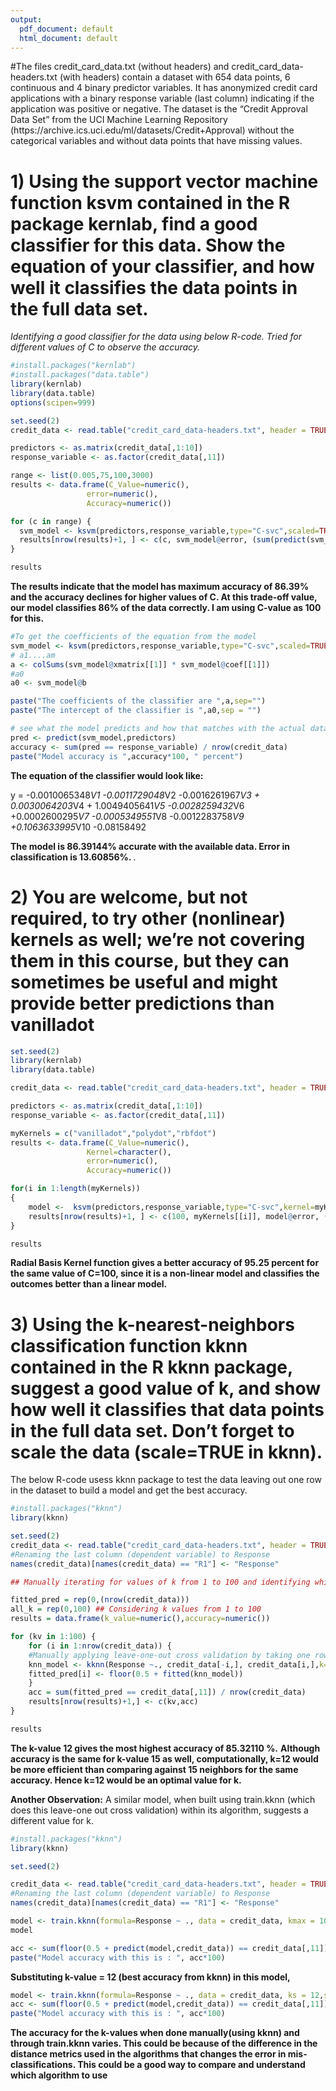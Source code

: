 ```yaml
---
output:
  pdf_document: default
  html_document: default
---
```


#The files credit_card_data.txt (without headers) and credit_card_data-headers.txt (with headers) contain a dataset with 654 data points, 6 continuous and 4 binary predictor variables.  It has anonymized credit card applications with a binary response variable (last column) indicating if the application was positive or negative. The dataset is the “Credit Approval Data Set” from the UCI Machine Learning Repository (https://archive.ics.uci.edu/ml/datasets/Credit+Approval) without the categorical variables and without data points that have missing values.


# 1) Using the support vector machine function ksvm contained in the R package kernlab, find a good classifier for this data. Show the equation of your classifier, and how well it classifies the data points in the full data set.


*Identifying a good classifier for the data using below R-code. Tried for different values of C to observe the accuracy.*

```r
#install.packages("kernlab")
#install.packages("data.table")
library(kernlab)
library(data.table)
options(scipen=999)

set.seed(2)
credit_data <- read.table("credit_card_data-headers.txt", header = TRUE, sep = "\t", dec = ".")

predictors <- as.matrix(credit_data[,1:10])
response_variable <- as.factor(credit_data[,11])

range <- list(0.005,75,100,3000)
results <- data.frame(C_Value=numeric(),
                 error=numeric(),
                 Accuracy=numeric())

for (c in range) {
  svm_model <- ksvm(predictors,response_variable,type="C-svc",scaled=TRUE,kernel="vanilladot",C=c)
  results[nrow(results)+1, ] <- c(c, svm_model@error, (sum(predict(svm_model,predictors) == response_variable) / nrow(credit_data)))
}

results
```

**The results indicate that the model has maximum accuracy of 86.39% and the accuracy declines for higher values of C. At this trade-off value, our model classifies 86% of the data correctly. I am using C-value as 100 for this.**


```r
#To get the coefficients of the equation from the model
svm_model <- ksvm(predictors,response_variable,type="C-svc",scaled=TRUE,kernel="vanilladot",C=100)
# a1....am
a <- colSums(svm_model@xmatrix[[1]] * svm_model@coef[[1]])
#a0
a0 <- svm_model@b

paste("The coefficients of the classifier are ",a,sep="")
paste("The intercept of the classifier is ",a0,sep = "")

# see what the model predicts and how that matches with the actual data
pred <- predict(svm_model,predictors)
accuracy <- sum(pred == response_variable) / nrow(credit_data)
paste("Model accuracy is ",accuracy*100, " percent")
```

**The equation of the classifier would look like:**

y = -0.0010065348*V1 -0.0011729048*V2 -0.0016261967*V3 + 0.0030064203*V4 + 1.0049405641*V5
    -0.0028259432*V6 +0.0002600295*V7 -0.0005349551*V8 -0.0012283758*V9 +0.1063633995*V10 -0.08158492

**The model is 86.39144% accurate with the available data. Error in classification is 13.60856%. **.

# 2) You are welcome, but not required, to try other (nonlinear) kernels as well; we’re not covering them in this course, but they can sometimes be useful and might provide better predictions than vanilladot

```r
set.seed(2)
library(kernlab)
library(data.table)

credit_data <- read.table("credit_card_data-headers.txt", header = TRUE, sep = "\t", dec = ".")

predictors <- as.matrix(credit_data[,1:10])
response_variable <- as.factor(credit_data[,11])

myKernels = c("vanilladot","polydot","rbfdot")
results <- data.frame(C_Value=numeric(),
                 Kernel=character(),
                 error=numeric(),
                 Accuracy=numeric())

for(i in 1:length(myKernels))
{
    model <-  ksvm(predictors,response_variable,type="C-svc",kernel=myKernels[[i]],C=100,scaled=TRUE)
    results[nrow(results)+1, ] <- c(100, myKernels[[i]], model@error, (sum(predict(model,predictors) == response_variable) / nrow(credit_data)))
}

results
```

**Radial Basis Kernel function gives a better accuracy of 95.25 percent for the same value of C=100, since it is a non-linear model and classifies the outcomes better than a linear model.**

# 3) Using the k-nearest-neighbors classification function kknn contained in the R kknn package, suggest a good value of k, and show how well it classifies that data points in the full data set.  Don’t forget to scale the data (scale=TRUE in kknn).

The below R-code usess kknn package to test the data leaving out one row in the dataset to build a model and get the best accuracy. 

```r
#install.packages("kknn")
library(kknn)

set.seed(2)
credit_data <- read.table("credit_card_data-headers.txt", header = TRUE, sep = "\t", dec = ".")
#Renaming the last column (dependent variable) to Response
names(credit_data)[names(credit_data) == "R1"] <- "Response"

## Manually iterating for values of k from 1 to 100 and identifying which has the best K value using kknn classification function.

fitted_pred = rep(0,(nrow(credit_data)))
all_k = rep(0,100) ## Considering k values from 1 to 100
results = data.frame(k_value=numeric(),accuracy=numeric())

for (kv in 1:100) {
    for (i in 1:nrow(credit_data)) {
    #Manually applying leave-one-out cross validation by taking one row for test data and remaining dataset as testing data.
    knn_model <- kknn(Response ~., credit_data[-i,], credit_data[i,],k=kv, scale=TRUE)
    fitted_pred[i] <- floor(0.5 + fitted(knn_model))
    }
    acc = sum(fitted_pred == credit_data[,11]) / nrow(credit_data)
    results[nrow(results)+1,] <- c(kv,acc)
}

results
```

**The k-value 12 gives the most highest accuracy of 85.32110 %.** 
**Although accuracy is the same for k-value 15 as well, computationally, k=12 would be more efficient than comparing against 15 neighbors for the same accuracy. Hence k=12 would be an optimal value for k.** 


**Another Observation:**
A similar model, when built using train.kknn (which does this leave-one out cross validation) within its algorithm, suggests a different value for k.

```r
#install.packages("kknn")
library(kknn)

set.seed(2)

credit_data <- read.table("credit_card_data-headers.txt", header = TRUE, sep = "\t", dec = ".")
#Renaming the last column (dependent variable) to Response
names(credit_data)[names(credit_data) == "R1"] <- "Response"

model <- train.kknn(formula=Response ~ ., data = credit_data, kmax = 100,scale=TRUE)
model

acc <- sum(floor(0.5 + predict(model,credit_data)) == credit_data[,11])/nrow(credit_data)
paste("Model accuracy with this is : ", acc*100)
```
**Substituting k-value = 12 (best accuracy from kknn) in this model,**

```r
model <- train.kknn(formula=Response ~ ., data = credit_data, ks = 12,scale=TRUE)
acc <- sum(floor(0.5 + predict(model,credit_data)) == credit_data[,11])/nrow(credit_data)
paste("Model accuracy with this is : ", acc*100)

```

**The accuracy for the k-values when done manually(using kknn) and through train.kknn varies. This could be because of the difference in the distance metrics used in the algorithms that changes the error in mis-classifications. This could be a good way to compare and understand which algorithm to use**